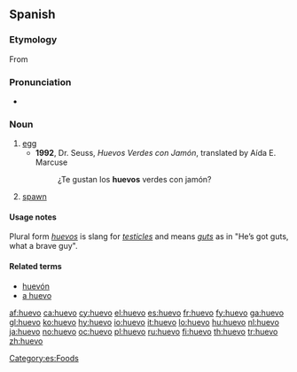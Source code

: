 ==Spanish==

===Etymology===
From {{etyl|la|es}} {{term|ovum||lang=la}}

===Pronunciation===
* {{IPA|/ˈwe.βo/|lang=es}}

===Noun===
{{es-noun-m}}

# [[egg]]
#* '''1992''', Dr. Seuss, ''Huevos Verdes con Jamón'', translated by Aída E. Marcuse
#*: ¿Te gustan los '''huevos''' verdes con jamón?
# [[spawn]]

====Usage notes====
Plural form ''[[huevos]]'' is slang for ''[[testicle]]s'' and means ''[[guts]]'' as in "He’s got guts, what a brave guy".

====Related terms====
* [[huevón]]
* [[a huevo]]

[[Category:es:Foods]]

[[af:huevo]]
[[ca:huevo]]
[[cy:huevo]]
[[el:huevo]]
[[es:huevo]]
[[fr:huevo]]
[[fy:huevo]]
[[ga:huevo]]
[[gl:huevo]]
[[ko:huevo]]
[[hy:huevo]]
[[io:huevo]]
[[it:huevo]]
[[lo:huevo]]
[[hu:huevo]]
[[nl:huevo]]
[[ja:huevo]]
[[no:huevo]]
[[oc:huevo]]
[[pl:huevo]]
[[ru:huevo]]
[[fi:huevo]]
[[th:huevo]]
[[tr:huevo]]
[[zh:huevo]]